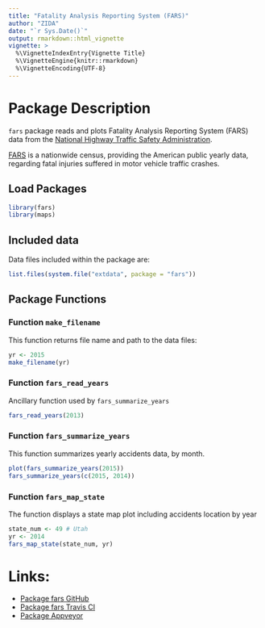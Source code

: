 ```yaml
---
title: "Fatality Analysis Reporting System (FARS)"
author: "ZIDA"
date: "`r Sys.Date()`"
output: rmarkdown::html_vignette
vignette: >
  %\VignetteIndexEntry{Vignette Title}
  %\VignetteEngine{knitr::rmarkdown}
  %\VignetteEncoding{UTF-8}
---
```


# Package Description

`fars` package reads and plots Fatality Analysis Reporting System (FARS) data 
from the [National Highway Traffic Safety 
Administration](https://www.nhtsa.gov/research-data/fatality-analysis-reporting-system-fars).

[FARS](https://en.wikipedia.org/wiki/Fatality_Analysis_Reporting_System) is a
nationwide census, providing the American public yearly data, regarding fatal
injuries suffered in motor vehicle traffic crashes.


## Load Packages

```r
library(fars)
library(maps)
```


## Included data

Data files included within the package are:

```r
list.files(system.file("extdata", package = "fars"))
```


## Package Functions

### Function `make_filename`

This function returns file name and path to the data files:

```r
yr <- 2015
make_filename(yr)
```

### Function `fars_read_years`

Ancillary function used by `fars_summarize_years`

```r
fars_read_years(2013)
```


### Function `fars_summarize_years`

This function summarizes yearly accidents data, by month.

```r
plot(fars_summarize_years(2015))
fars_summarize_years(c(2015, 2014))
```

### Function `fars_map_state`

The function displays a state map plot including accidents location
by year

```r
state_num <- 49 # Utah
yr <- 2014
fars_map_state(state_num, yr)
```


# Links:
* [Package fars GitHub](https://github.com/ZYDI/FARS)
* [Package fars Travis CI](https://travis-ci.org/ZYDI/FARS)
* [Package Appveyor](https://ci.appveyor.com/project/ZYDI/FARS)
